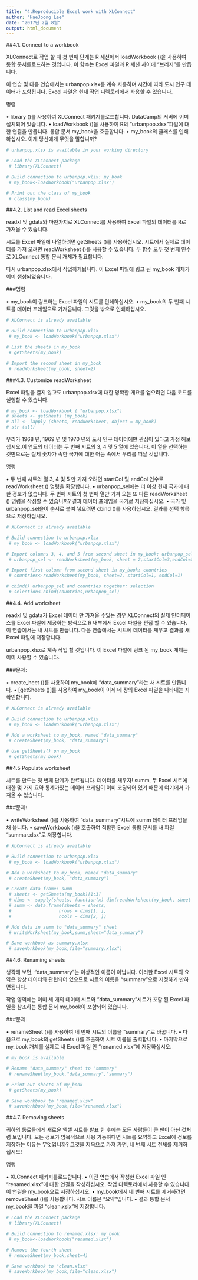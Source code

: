 ---
title: "4.Reproducible Excel work with XLConnect"
author: "HaeJoong Lee"
date: "2017년 2월 8일"
output: html_document
---

##4.1. Connect to a workbook

XLConnect로 작업 할 때 첫 번째 단계는 R 세션에서 loadWorkbook ()을 사용하여 통합 문서를로드하는 것입니다. 이 함수는 Excel 파일과 R 세션 사이에 "브리지"를 만듭니다.

이 연습 및 다음 연습에서는 urbanpop.xlsx를 계속 사용하며 시간에 따라 도시 인구 데이터가 포함됩니다. Excel 파일은 현재 작업 디렉토리에서 사용할 수 있습니다.

명령

• library ()를 사용하여 XLConnect 패키지를로드합니다. DataCamp의 서버에 이미 설치되어 있습니다.
• loadWorkbook ()을 사용하여 R의 "urbanpop.xlsx"파일에 대한 연결을 만듭니다. 통합 문서 my_book을 호출합니다.
• my_book의 클래스를 인쇄하십시오. 이게 당신에게 무엇을 말합니까?

```{r}
# urbanpop.xlsx is available in your working directory

# Load the XLConnect package
 # library(XLConnect)

# Build connection to urbanpop.xlsx: my_book
 # my_book<-loadWorkbook("urbanpop.xlsx")

# Print out the class of my_book
 # class(my_book)
```



##4.2. List and read Excel sheets

readxl 및 gdata와 마찬가지로 XLConnect를 사용하여 Excel 파일의 데이터를 R로 가져올 수 있습니다.

시트를 Excel 파일에 나열하려면 getSheets ()를 사용하십시오. 시트에서 실제로 데이터를 가져 오려면 readWorksheet ()를 사용할 수 있습니다. 두 함수 모두 첫 번째 인수로 XLConnect 통합 문서 개체가 필요합니다.

다시 urbanpop.xlsx에서 작업하게됩니다. 이 Excel 파일에 링크 된 my_book 개체가 이미 생성되었습니다.

###명령

• my_book이 링크하는 Excel 파일의 시트를 인쇄하십시오.
• my_book의 두 번째 시트를 데이터 프레임으로 가져옵니다. 그것을 밖으로 인쇄하십시오.

```{r}
# XLConnect is already available

# Build connection to urbanpop.xlsx
 # my_book <- loadWorkbook("urbanpop.xlsx")

# List the sheets in my_book
 # getSheets(my_book)

# Import the second sheet in my_book
 # readWorksheet(my_book, sheet=2)
```



###4.3. Customize readWorksheet

Excel 파일을 열지 않고도 urbanpop.xlsx에 대한 명확한 개요를 얻으려면 다음 코드를 실행할 수 있습니다.
```{r}
# my_book <- loadWorkbook ( "urbanpop.xlsx")
# sheets <- getSheets (my_book)
# all <- lapply (sheets, readWorksheet, object = my_book)
# str (all)
```

우리가 1968 년, 1969 년 및 1970 년의 도시 인구 데이터에만 관심이 있다고 가정 해보십시오.이 연도의 데이터는 두 번째 시트의 3, 4 및 5 열에 있습니다. 이 열을 선택하는 것만으로는 실제 숫자가 속한 국가에 대한 어둠 속에서 우리를 떠날 것입니다.

명령

• 두 번째 시트의 열 3, 4 및 5 만 가져 오려면 startCol 및 endCol 인수로 readWorksheet () 명령을 확장합니다.
• urbanpop_sel에는 더 이상 현재 국가에 대한 정보가 없습니다. 두 번째 시트의 첫 번째 열만 가져 오는 또 다른 readWorksheet () 명령을 작성할 수 있습니까? 결과 데이터 프레임을 국가로 저장하십시오.
• 국가 및 urbanpop_sel을이 순서로 붙여 넣으려면 cbind ()를 사용하십시오. 결과를 선택 항목으로 저장하십시오.

```{r}
# XLConnect is already available

# Build connection to urbanpop.xlsx
 # my_book <- loadWorkbook("urbanpop.xlsx")

# Import columns 3, 4, and 5 from second sheet in my_book: urbanpop_sel
 # urbanpop_sel <- readWorksheet(my_book, sheet = 2,startCol=3,endCol=5)

# Import first column from second sheet in my_book: countries
 # countries<-readWorksheet(my_book, sheet=2, startCol=1, endCol=1)

# cbind() urbanpop_sel and countries together: selection
 # selection<-cbind(countries,urbanpop_sel)
```



##4.4. Add worksheet

readxl 및 gdata가 Excel 데이터 만 가져올 수있는 경우 XLConnect의 실제 인터페이스를 Excel 파일에 제공하는 방식으로 R 내부에서 Excel 파일을 편집 할 수 있습니다.이 연습에서는 새 시트를 만듭니다. 다음 연습에서는 시트에 데이터를 채우고 결과를 새 Excel 파일에 저장합니다.

urbanpop.xlsx로 계속 작업 할 것입니다. 이 Excel 파일에 링크 된 my_book 개체는 이미 사용할 수 있습니다.


###문제:

• create_heet ()를 사용하여 my_book에 "data_summary"라는 새 시트를 만듭니다.
• [getSheets ()]를 사용하여 my_book이 이제 네 장의 Excel 파일을 나타내는 지 확인합니다.

```{r}
# XLConnect is already available

# Build connection to urbanpop.xlsx
 # my_book <- loadWorkbook("urbanpop.xlsx")

# Add a worksheet to my_book, named "data_summary"
 # createSheet(my_book, "data_summary")

# Use getSheets() on my_book
 # getSheets(my_book)
```



##4.5 Populate worksheet

시트를 만드는 첫 번째 단계가 완료됩니다. 데이터를 채우자! summ, 두 Excel 시트에 대한 몇 가지 요약 통계가있는 데이터 프레임이 이미 코딩되어 있기 때문에 여기에서 가져올 수 있습니다.

###문제:

• writeWorksheet ()를 사용하여 "data_summary"시트에 summ 데이터 프레임을 채 웁니다.
• saveWorkbook ()을 호출하여 적합한 Excel 통합 문서를 새 파일 "summar.xlsx"로 저장합니다.
```{r}
# XLConnect is already available

# Build connection to urbanpop.xlsx
 # my_book <- loadWorkbook("urbanpop.xlsx")

# Add a worksheet to my_book, named "data_summary"
 # createSheet(my_book, "data_summary")

# Create data frame: summ
 # sheets <- getSheets(my_book)[1:3]
 # dims <- sapply(sheets, function(x) dim(readWorksheet(my_book, sheet = x)), USE.NAMES = FALSE)
 # summ <- data.frame(sheets = sheets,
 #                  nrows = dims[1, ],
 #                  ncols = dims[2, ])

# Add data in summ to "data_summary" sheet
 # writeWorksheet(my_book,summ,sheet="data_summary")

# Save workbook as summary.xlsx
 # saveWorkbook(my_book,file="summary.xlsx")
```



##4.6. Renaming sheets

생각해 보면, "data_summary"는 이상적인 이름이 아닙니다. 이러한 Excel 시트의 요약은 항상 데이터와 관련되어 있으므로 시트의 이름을 "summary"으로 지정하기 만하면됩니다.

작업 영역에는 이미 세 개의 데이터 시트와 "data_summary"시트가 포함 된 Excel 파일을 참조하는 통합 문서 my_book이 포함되어 있습니다.

###문제

• renameSheet ()를 사용하여 네 번째 시트의 이름을 "summary"로 바꿉니다.
• 다음으로 my_book의 getSheets ()를 호출하여 시트 이름을 출력합니다.
• 마지막으로 my_book 개체를 실제로 새 Excel 파일 인 "renamed.xlsx"에 저장하십시오.
```{r}
# my_book is available

# Rename "data_summary" sheet to "summary"
 # renameSheet(my_book,"data_summary","summary")

# Print out sheets of my_book
 # getSheets(my_book)

# Save workbook to "renamed.xlsx"
 # saveWorkbook(my_book,file="renamed.xlsx")
```



##4.7. Removing sheets

귀하의 동료들에게 새로운 엑셀 시트를 발표 한 후에는 모든 사람들이 큰 팬이 아닌 것처럼 보입니다. 모든 정보가 암묵적으로 사용 가능하다면 시트를 요약하고 Excel에 정보를 저장하는 이유는 무엇입니까? 그것을 지옥으로 가져 가면, 네 번째 시트 전체를 제거하십시오!

명령

• XLConnect 패키지를로드합니다.
• 이전 연습에서 작성한 Excel 파일 인 "renamed.xlsx"에 대한 연결을 작성하십시오. 작업 디렉토리에서 사용할 수 있습니다. 이 연결을 my_book으로 저장하십시오.
• my_book에서 네 번째 시트를 제거하려면 removeSheet ()를 사용합니다. 시트 이름은 "요약"입니다.
• 결과 통합 문서 my_book을 파일 "clean.xslx"에 저장합니다.

```{r}
# Load the XLConnect package
 # library(XLConnect)

# Build connection to renamed.xlsx: my_book
 # my_book<-loadWorkbook("renamed.xlsx")

# Remove the fourth sheet
 # removeSheet(my_book,sheet=4)

# Save workbook to "clean.xlsx"
 # saveWorkbook(my_book,file="clean.xlsx")
```

